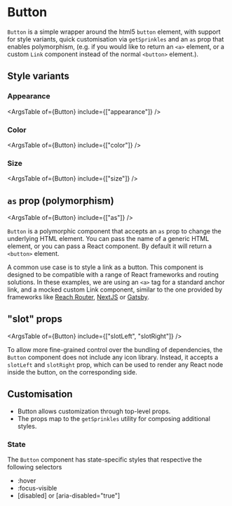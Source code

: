 

<Meta of={stories} />

# Button

<Story of={stories.Default} />

`Button` is a simple wrapper around the html5 `button` element, with support for
style variants, quick customisation via `getSprinkles` and an `as` prop that
enables polymorphism, (e.g. if you would like to return an `<a>` element, or a
custom `Link` component instead of the normal `<button>` element.).

## Style variants

### Appearance

<ArgsTable of={Button} include={["appearance"]} />
<Canvas of={stories.Appearance} />

### Color

<ArgsTable of={Button} include={["color"]} />
<Story of={stories.ColorAccent} />
<Story of={stories.ColorGreen} />
<Story of={stories.ColorRed} />

### Size

<ArgsTable of={Button} include={["size"]} />

<Box display="grid" gridTemplateColumns="3x" gap="spacing3">
  <Canvas sourceState="shown" of={stories.SizeSm} />
  <Canvas sourceState="shown" of={stories.SizeMd} />
  <Canvas sourceState="shown" of={stories.SizeLg} />
</Box>

## `as` prop (polymorphism)

<ArgsTable of={Button} include={["as"]} />

`Button` is a polymorphic component that accepts an `as` prop to change the
underlying HTML element. You can pass the name of a generic HTML element, or you
can pass a React component. By default it will return a `<button>` element.

A common use case is to style a link as a button. This component is designed to
be compatible with a range of React frameworks and routing solutions. In these
examples, we are using an `<a>` tag for a standard anchor link, and a mocked
custom Link component, similar to the one provided by frameworks like
[Reach Router](https://reach.tech/router/api/Link),
[NextJS](https://nextjs.org/docs/api-reference/next/link) or
[Gatsby](https://www.gatsbyjs.com/docs/reference/built-in-components/gatsby-link/).

<Box display="grid" gridTemplateColumns="2x" gap="spacing3">
  <Canvas
    sourceState="shown"
    of={stories.ExamplePolymorphismGenericAnchorTag}
  />
  <Canvas sourceState="shown" of={stories.ExamplePolymorphismReactComponent} />
</Box>

## "slot" props

<ArgsTable of={Button} include={["slotLeft", "slotRight"]} />

To allow more fine-grained control over the bundling of dependencies, the
`Button` component does not include any icon library. Instead, it accepts a
`slotLeft` and `slotRight` prop, which can be used to render any React node
inside the button, on the corresponding side.

<Box display="grid" gridTemplateColumns="2x" gap="spacing3">
  <Canvas sourceState="shown" of={stories.SlotLeftIcon} />
  <Canvas sourceState="shown" of={stories.SlotRightLoader} />
</Box>

## Customisation

- Button allows customization through top-level props.
- The props map to the `getSprinkles` utility for composing additional styles.

<Canvas sourceState="shown" of={stories.CustomisationMargin} />

### State

The `Button` component has state-specific styles that respective the following
selectors

- :hover
- :focus-visible
- \[disabled] or \[aria-disabled="true"]

<Canvas>
  <Story of={stories.StateHover} />
  <Story of={stories.StateFocusVisible} />
  <Story of={stories.StateDisabled} />
</Canvas>
